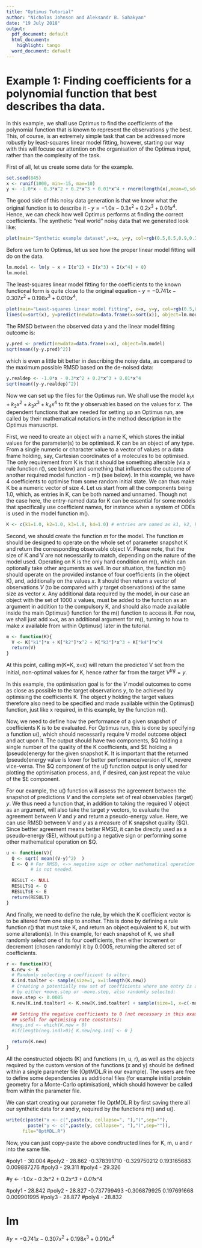 ```yaml
---
title: "Optimus Tutorial"
author: "Nicholas Johnson and Aleksandr B. Sahakyan"
date: "19 July 2018"
output:
  pdf_document: default
  html_document:
    highlight: tango
  word_document: default
---
```


# Example 1: Finding coefficients for a polynomial function that best describes tha data.

In this example, we shall use Optimus to find the coefficients of the polynomial function that is known to represent the observations y the best. This, of course, is an extremely simple task that can be addressed more robustly by least-squares linear model fitting, however, starting our way with this will focuse our attention on the organisation of the Optimus input, rather than the complexity of the task.

First of all, let us create some data for the example.

```r
set.seed(845)
x <- runif(1000, min=-15, max=10)
y <- -1.0*x - 0.3*x^2 + 0.2*x^3 + 0.01*x^4 + rnorm(length(x),mean=0,sd=30)
```

The good side of this noisy data generation is that we know what the original function is to describe it - $y = -1.0x - 0.3x^2 + 0.2x^3 + 0.01x^4$. Hence, we can check how well Optimus performs at finding the correct coefficients. The synthetic "real world" noisy data that we generated look like:

```r
plot(main="Synthetic example dataset",x=x, y=y, col=rgb(0.5,0.5,0.9,0.3), pch=16, cex=0.8)
```

Before we turn to Optimus, let us see how the proper linear model fitting will do on the data.

```r
lm.model <- lm(y ~ x + I(x^2) + I(x^3) + I(x^4) + 0)
lm.model
```

The least-squares linear model fitting for the coefficients to the known functional form is quite close to the original equation - $y = -0.741x - 0.307x^2 + 0.198x^3 + 0.010x^4$.

```r
plot(main="Least-squares linear model fitting", x=x, y=y, col=rgb(0.5,0.5,0.9,0.3), pch=16, cex=0.8)
lines(x=sort(x), y=predict(newdata=data.frame(x=sort(x)), object=lm.model), col="blue", lwd=2.0)
```

The RMSD between the observed data y and the linear model fitting outcome is:

```r
y.pred <- predict(newdata=data.frame(x=x), object=lm.model)
sqrt(mean((y-y.pred)^2))
```

which is even a little bit better in describing the noisy data, as compared to the maximum possible RMSD based on the de-noised data:

```r
y.realdep <- -1.0*x - 0.3*x^2 + 0.2*x^3 + 0.01*x^4
sqrt(mean((y-y.realdep)^2))
```

Now we can set up the files for the Optimus run. We shall use the model $k_1x+k_2x^2+k_3x^3+k_4x^4$ to fit the $y$ observables based on the values for $x$. The dependent functions that are needed for setting up an Optimus run, are called by their mathematical notations in the method description in the Optimus manuscript.

First, we need to create an object with a name K, which stores the initial values for the parameter(s) to be optimised. K can be an object of any type. From a single numeric or character value to a vector of values or a data frame holding, say, Cartesian coordinates of a molecules to be optimised. The only requirement from K is that it should be something alterable (via a rule function r(), see below) and something that influences the outcome of another required model function - m() (see below). In this example, we have 4 coefficients to optimise from some random initial state. We can thus make K be a numeric vector of size 4. Let us start from all the components being 1.0, which, as entries in K, can be both named and unnamed. Though not the case here, the entry-named data for K can be essential for some models that specifically use coefficient names, for instance when a system of ODEs is used in the model function m().

```r
K <- c(k1=1.0, k2=1.0, k3=1.0, k4=1.0) # entries are named as k1, k2, k3 and k4
```

Second, we should create the function $m$ for the model. The function $m$ should be designed to operate on the whole set of parameter snapshot K and return the corresponding observable object $V$. Please note, that the size of K and V are not necessarily to match, depending on the nature of the model used. Operating on K is the only hard condition on m(), which can optionally take other arguments as well. In our situation, the function m() should operate on the provided instance of four coefficients (in the object K), and, additionally on the values $x$. It should then return a vector of observations $V$ (to be compared with $y$ target observations) of the same size as vector $x$. Any additional data required by the model, in our case an object with the set of 1000 $x$ values, must be added to the function as an argument in addition to the compulsory K, and should also made available inside the main Optimus() function for the m() function to access it. For now, we shall just add x=x, as an additional argument for m(), turning to how to make $x$ available from within Optimus() later in the tutorial.

```r
m <- function(K){
  V <- K["k1"]*x + K["k2"]*x^2 + K["k3"]*x^3 + K["k4"]*x^4
  return(V)
}
```

At this point, calling m(K=K, x=x) will return the predicted V set from the initial, non-optimal values for K, hence rather far from the target $V^{trg}=y$.

In this example, the optimisation goal is for the $V$ model outcomes to come as close as possible to the target observations $y$, to be achieved by optimising the coefficients K. The object $y$ holding the target values therefore also need to be specified and made available within the Optimus() function, just like x required, in this example, by the function m().

Now, we need to define how the performance of a given snapshot of coefficients K is to be evaluated. For Optimus run, this is done by specifying a function u(), which should necessarily require V model outcome object and  act upon it. The output should have two components, $Q holding a single number of the quality of the K coefficients, and $E holding a (pseudo)energy for the given snapshot K. It is important that the returned (pseudo)energy value is lower for better performance/version of K, nevere vice-versa. The $Q component of the u() function output is only used for plotting the optimisation process, and, if desired, can just repeat the value of the $E component.

For our example, the u() function will assess the agreement between the snapshot of predictions $V$ and the complete set of real observables (target) $y$. We thus need a function that, in addition to taking the required V object as an argument, will also take the target $y$ vectors, to evaluate the agreement between $V$ and $y$ and return a pseudo-energy value. Here, we can use RMSD between V and $y$ as a measure of K snapshot quality (\$Q). Since bettter agreement means better RMSD, it can be directly used as a pseudo-energy (\$E), without putting a negative sign or performing some other mathematical operation on \$Q.

```r
u <- function(V){
  Q <- sqrt( mean((V-y)^2)  )
  E <- Q # For RMSD, <-> negative sign or other mathematical operation
         # is not needed.

  RESULT <- NULL
  RESULT$Q <- Q
  RESULT$E <- E
  return(RESULT)
}
```

And finally, we need to define the rule, by which the K coefficient vector is to be altered from one step to another. This is done by defining a rule function r() that must take K, and return an object equivalent to K, but with some alteration(s). In this example, for each snapshot of K, we shall randomly select one of its four coefficients, then either increment or decrement (chosen randomly) it by 0.0005, returning the altered set of coefficients.

```r
r <- function(K){
  K.new <- K
  # Randomly selecting a coefficient to alter:
  K.ind.toalter <- sample(size=1, x=1:length(K.new))
  # Creating a potentially new set of coefficients where one entry is altered
  # by either +move.step or -move.step, also randomly selected:
  move.step <- 0.0005
  K.new[K.ind.toalter] <- K.new[K.ind.toalter] + sample(size=1, x=c(-move.step, move.step))

  ## Setting the negative coefficients to 0 (not necessary in this example,
  ## useful for optimising rate constants):
  #neg.ind <- which(K.new < 0)
  #if(length(neg.ind)>0){ K.new[neg.ind] <- 0 }

  return(K.new)
}
```

All the constructed objects (K) and functions (m, u, r), as well as the objects required by the custom version of the functions (x and y) should be defined within a single parameter file (OptMDL.R in our example). The users are free to define some dependencies as additional files (for example initial protein geometry for a Monte-Carlo optimisation), which should however be called from within the parameter file.

We can start creating our parameter file OptMDL.R by first saving there all our synthetic data for $x$ and $y$, required by the functions m() and u().

```r
write(c(paste("x <- c(",paste(x, collapse=", "),")",sep=""),
        paste("y <- c(",paste(y, collapse=", "),")",sep="")),
      file="OptMDL.R")
```

Now, you can just copy-paste the above condtructed lines for K, m, u and r into the same file.


#poly1 - 30.004
#poly2 - 28.862  -0.378391710 -0.329750212  0.193165683  0.009887276
#poly3 - 29.311
#poly4 - 29.326


#y <- -1.0*x - 0.3*x^2 + 0.2*x^3 + 0.01*x^4

#poly1 - 28.842
#poly2 - 28.827 -0.737799493 -0.306879925  0.197691668  0.009901995
#poly3 - 28.877
#poly4 - 28.832


# lm
#$y = -0.741x - 0.307x^2 + 0.198x^3 + 0.010x^4$



